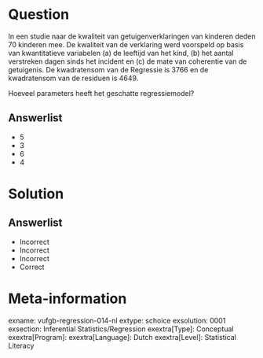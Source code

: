 Question
========

In een studie naar de kwaliteit van getuigenverklaringen van kinderen deden 70 kinderen mee. De kwaliteit van de verklaring werd voorspeld op basis van kwantitatieve variabelen (a) de leeftijd van het kind, (b) het aantal
verstreken dagen sinds het incident en (c) de mate van coherentie van de getuigenis. De kwadratensom van de Regressie is 3766 en de kwadratensom van de residuen is 4649.

Hoeveel parameters heeft het geschatte regressiemodel?
  
Answerlist
----------
* 5
* 3
* 6
* 4

Solution
========

Answerlist
----------
* Incorrect
* Incorrect
* Incorrect
* Correct

Meta-information
================
exname: vufgb-regression-014-nl
extype: schoice
exsolution: 0001
exsection: Inferential Statistics/Regression
exextra[Type]: Conceptual
exextra[Program]: 
exextra[Language]: Dutch
exextra[Level]: Statistical Literacy
